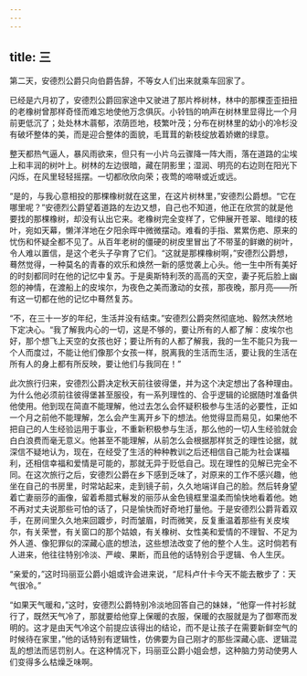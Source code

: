 ```yaml
---
---
---
```

title: 三
---



第二天，安德烈公爵只向伯爵告辞，不等女人们出来就乘车回家了。

已经是六月初了，安德烈公爵回家途中又驶进了那片桦树林，林中的那棵歪歪扭扭的老橡树曾那样奇怪而难忘地使他万念俱灰。小铃铛的响声在树林里显得比一个月前更低沉了；处处林木蓊郁，浓荫匝地，枝繁叶茂；分布在树林里的幼小的冷杉没有破坏整体的美，而是迎合整体的面貌，毛茸茸的新枝绽放着娇嫩的绿意。

整天都热气逼人，暴风雨欲来，但只有一小片乌云骤降一阵大雨，落在道路的尘埃上和丰润的树叶上。树林的左边很暗，藏在阴影里；湿润、明亮的右边则在阳光下闪烁，在风里轻轻摇摆。一切都欣欣向荣；夜莺的啼啭或近或远。

“是的，与我心意相投的那棵橡树就在这里，在这片树林里，”安德烈公爵想。“它在哪里呢？”安德烈公爵望着道路的左边又想，自己也不知道，他正在欣赏的就是他要找的那棵橡树，却没有认出它来。老橡树完全变样了，它伸展开苍翠、暗绿的枝叶，宛如天幕，懒洋洋地在夕阳余晖中微微摆动。难看的手指、累累伤疤、原来的忧伤和怀疑全都不见了。从百年老树的僵硬的树皮里冒出了不带茎的鲜嫩的树叶，令人难以置信，是这个老头子孕育了它们。“这就是那棵橡树啊，”安德烈公爵想，蓦然觉得，一种莫名的青春的欢乐和焕然一新的感觉袭上心头。他一生中所有美好的时刻都同时在他的记忆中复苏。于是奥斯特利茨的高高的天空，妻子死后脸上幽怨的神情，在渡船上的皮埃尔，为夜色之美而激动的女孩，那夜晚，那月亮——所有这一切都在他的记忆中蓦然复苏。

“不，在三十一岁的年纪，生活并没有结束。”安德烈公爵突然彻底地、毅然决然地下定决心。“我了解我内心的一切，这是不够的，要让所有的人都了解：皮埃尔也好，那个想飞上天空的女孩也好；要让所有的人都了解我，我的一生不能只为我一个人而度过，不能让他们像那个女孩一样，脱离我的生活而生活，要让我的生活在所有人的身上都有所反映，要让他们与我同在！”

此次旅行归来，安德烈公爵决定秋天前往彼得堡，并为这个决定想出了各种理由。为什么他必须前往彼得堡甚至服役，有一系列理性的、合乎逻辑的论据随时准备供他使用。他到现在简直不能理解，他过去怎么会怀疑积极参与生活的必要性，正如一个月之前他不能理解，怎么会产生离开乡下的想法。他觉得显而易见，如果他不把自己的人生经验运用于事业，不重新积极参与生活，那么他的一切人生经验就会白白浪费而毫无意义。他甚至不能理解，从前怎么会根据那样贫乏的理性论据，就深信不疑地认为，现在，在经受了生活的种种教训之后还相信自己能为社会谋福利，还相信幸福和爱情是可能的，那就无异于贬低自己。现在理性的见解已完全不同。在这次旅行之后，安德烈公爵在乡下感到乏味了，对原来的工作不感兴趣，他坐在自己的书房里，时常站起来，走到镜子前，久久地端详自己的脸。然后转身望着亡妻丽莎的画像，留着希腊式鬈发的丽莎从金色镜框里温柔而愉快地看着他。她不再对丈夫说那些可怕的话了，只是愉快而好奇地打量他。于是安德烈公爵背着双手，在房间里久久地来回踱步，时而皱眉，时而微笑，反复重温着那些有关皮埃尔，有关荣誉，有关窗口的那个姑娘，有关橡树、女性美和爱情的不理智、不足为外人道、像犯罪似的深藏心底的想法，这些想法改变了他的整个人生。这时倘若有人进来，他往往特别冷淡、严峻、果断，而且他的话特别合乎逻辑、令人生厌。

“亲爱的，”这时玛丽亚公爵小姐或许会进来说，“尼科卢什卡今天不能去散步了：天气很冷。”

“如果天气暖和，”这时，安德烈公爵特别冷淡地回答自己的妹妹，“他穿一件衬衫就行了，既然天气冷了，那就要给他穿上保暖的衣服，保暖的衣服就是为了御寒而发明的。这才是由天气冷这个前提应该得出的结论，而不是让孩子在需要新鲜空气的时候待在家里，”他的话特别有逻辑性，仿佛要为自己刚才的那些深藏心底、逻辑混乱的想法而惩罚别人。在这种情况下，玛丽亚公爵小姐会想，这种脑力劳动使男人们变得多么枯燥乏味啊。